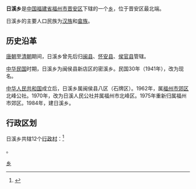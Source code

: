{{中国乡级行政区|35/01/11/202/000
| 行政区全称 = 日溪乡
| 景观照片文件名 = 
| 景观照片描述 = 
| 汉语拼音 = 
| 总面积 = 
| 户籍人口 =
| 户籍人口年份 =
| 常住人口 = 
| 常住人口年份 = 
| 人口密度 =
| 领导人职务1 = 
| 领导人姓名1 = 
| 领导人职务2 = 
| 领导人姓名2 = 
| 行政区划 = 
| 官方网站 = 
| 政府驻地 =
| 邮政编码 = 
| 毗邻行政区 = 北面为[[罗源县|罗源县]][[霍口乡|霍口乡]]<br />南面为[[寿山乡|寿山乡]]和[[新店镇_(福州市)|新店镇]]<br />西面为[[闽侯县|闽侯县]][[大湖乡_(闽侯县)|大湖乡]]<br />东面为[[连江县|连江县]][[小沧乡|小沧乡]]
| 位置图文件名 = 
| 位置图描述 = 
}}

'''日溪乡'''是[[中华人民共和国|中国]][[福建省|福建省]][[福州市|福州市]][[晋安区|晋安区]]下辖的一个[[乡级行政区|乡]]，位于晋安区最北端。

日溪乡的主要人口民族为[[汉族|汉族]]和[[畲族|畲族]]。

== 历史沿革 ==
[[唐朝|唐朝]]至[[清朝|清朝]]期间，日溪乡曾先后归[[闽县|闽县]]、[[怀安县_(宋朝)|怀安县]]、[[侯官县|侯官县]]管辖。

[[中华民国|中华民国]]时期，日溪乡为闽侯县新店区的密溪乡。民国30年（1941年），改为现名。

[[中华人民共和国|中华人民共和国]]成立后，日溪乡属闽侯县八区（石牌区）。1962年，属[[晋安区|福州市郊区]]北峰公社。1970年，改为日溪人民公社并属福州市北峰区。1975年重新归属福州市郊区。1984年，建日溪乡。

== 行政区划 ==
日溪乡共辖12个[[行政村|行政村]]：<ref>{{PRC admin/ref sgc|35/01/11/202/000}}</ref>

{{PRC admin/children|35/01/11/202/000}}。

{{晋安区行政区划}}
[[Category:晋安区乡镇|乡]]